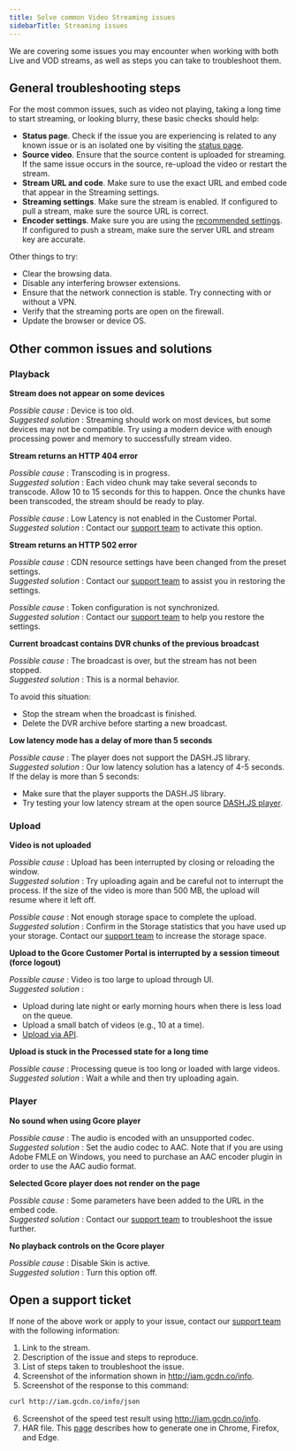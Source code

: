 ---
title: Solve common Video Streaming issues
sidebarTitle: Streaming issues
---

We are covering some issues you may encounter when working with both Live and VOD streams, as well as steps you can take to troubleshoot them.

## General troubleshooting steps

For the most common issues, such as video not playing, taking a long time to start streaming, or looking blurry, these basic checks should help:

  * **Status page**. Check if the issue you are experiencing is related to any known issue or is an isolated one by visiting the [status page](https://status.gcore.com).
  * **Source video**. Ensure that the source content is uploaded for streaming. If the same issue occurs in the source, re-upload the video or restart the stream.
  * **Stream URL and code**. Make sure to use the exact URL and embed code that appear in the Streaming settings.
  * **Streaming settings**. Make sure the stream is enabled. If configured to pull a stream, make sure the source URL is correct.
  * **Encoder settings**. Make sure you are using the [recommended settings](/streaming-platform/live-streams-and-videos-protocols-and-codecs/what-initial-parameters-of-your-live-streams-and-videos-we-can-accept). If configured to push a stream, make sure the server URL and stream key are accurate.



Other things to try:

  * Clear the browsing data.
  * Disable any interfering browser extensions.
  * Ensure that the network connection is stable. Try connecting with or without a VPN.
  * Verify that the streaming ports are open on the firewall.
  * Update the browser or device OS.



## Other common issues and solutions

### Playback

**Stream does not appear on some devices**

_Possible cause_ : Device is too old.  
_Suggested solution_ : Streaming should work on most devices, but some devices may not be compatible. Try using a modern device with enough processing power and memory to successfully stream video.

**Stream returns an HTTP 404 error**

_Possible cause_ : Transcoding is in progress.  
_Suggested solution_ : Each video chunk may take several seconds to transcode. Allow 10 to 15 seconds for this to happen. Once the chunks have been transcoded, the stream should be ready to play.

_Possible cause_ : Low Latency is not enabled in the Customer Portal.  
_Suggested solution_ : Contact our [support team](mailto:support@gcore.com) to activate this option.

**Stream returns an HTTP 502 error**

_Possible cause_ : CDN resource settings have been changed from the preset settings.  
_Suggested solution_ : Contact our [support team](mailto:support@gcore.com) to assist you in restoring the settings.

_Possible cause_ : Token configuration is not synchronized.  
_Suggested solution_ : Contact our [support team](mailto:support@gcore.com) to help you restore the settings.

**Current broadcast contains DVR chunks of the previous broadcast**

_Possible cause_ : The broadcast is over, but the stream has not been stopped.  
_Suggested solution_ : This is a normal behavior. 

To avoid this situation:

  * Stop the stream when the broadcast is finished.
  * Delete the DVR archive before starting a new broadcast.



**Low latency mode has a delay of more than 5 seconds**

_Possible cause_ : The player does not support the DASH.JS library.  
_Suggested solution_ : Our low latency solution has a latency of 4-5 seconds. If the delay is more than 5 seconds:

  * Make sure that the player supports the DASH.JS library.
  * Try testing your low latency stream at the open source [DASH.JS player](https://reference.dashif.org/dash.js).



### Upload

**Video is not uploaded**

_Possible cause_ : Upload has been interrupted by closing or reloading the window.  
_Suggested solution_ : Try uploading again and be careful not to interrupt the process. If the size of the video is more than 500 MB, the upload will resume where it left off.

_Possible cause_ : Not enough storage space to complete the upload.  
_Suggested solution_ : Confirm in the Storage statistics that you have used up your storage. Contact our [support team](mailto:support@gcore.com) to increase the storage space.

**Upload to the Gcore Customer Portal is interrupted by a session timeout (force logout)**

_Possible cause_ : Video is too large to upload through UI.  
_Suggested solution_ :

  * Upload during late night or early morning hours when there is less load on the queue.
  * Upload a small batch of videos (e.g., 10 at a time).
  * [Upload via API](/streaming-platform/video-hosting/upload-video-via-api).



**Upload is stuck in the Processed state for a long time**

_Possible cause_ : Processing queue is too long or loaded with large videos.  
_Suggested solution_ : Wait a while and then try uploading again.

### Player

**No sound when using Gcore player**

_Possible cause_ : The audio is encoded with an unsupported codec.  
_Suggested solution_ : Set the audio codec to AAC. Note that if you are using Adobe FMLE on Windows, you need to purchase an AAC encoder plugin in order to use the AAC audio format.

**Selected Gcore player does not render on the page**

_Possible cause_ : Some parameters have been added to the URL in the embed code.  
_Suggested solution_ : Contact our [support team](mailto:support@gcore.com) to troubleshoot the issue further.

**No playback controls on the Gcore player**

_Possible cause_ : Disable Skin is active.  
_Suggested solution_ : Turn this option off.

## Open a support ticket

If none of the above work or apply to your issue, contact our [support team](mailto:support@gcore.com) with the following information:

  1. Link to the stream.
  2. Description of the issue and steps to reproduce.
  3. List of steps taken to troubleshoot the issue.
  4. Screenshot of the information shown in http://iam.gcdn.co/info.
  5. Screenshot of the response to this command:



```sh
curl http://iam.gcdn.co/info/json
 ```

  6. Screenshot of the speed test result using http://iam.gcdn.co/info.
  7. HAR file. This [page](https://toolbox.googleapps.com/apps/har_analyzer/?lang=en) describes how to generate one in Chrome, Firefox, and Edge.